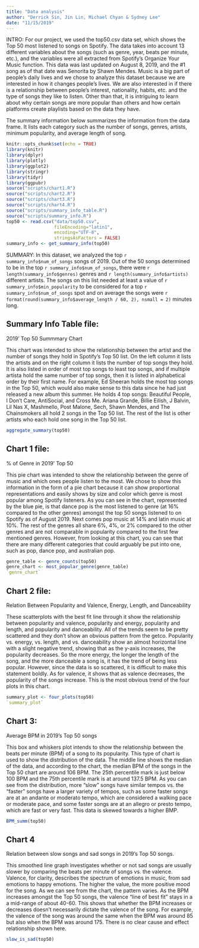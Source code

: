 ```yaml
---
title: "Data analysis"
author: "Derrick Sin, Jin Lin, Michael Chyan & Sydney Lee"
date: "11/15/2019"
---
```

INTRO:
For our project, we used the top50.csv data set, which shows the Top 50 most listened to songs on Spotify. The data takes into account 13 different variables about the songs (such as genre, year, beats per minute, etc.), and the variables were all extracted from Spotify's Organize Your Music function. This data was last updated on August 8, 2019, and the #1 song as of that date was Senorita by Shawn Mendes. Music is a big part of people's daily lives and we chose to analyze this dataset because we are interested in how it changes people's lives. We are also interested in if there is a relationship between people’s interest, nationality, habits, etc. and the type of songs they like to listen. Other than that, it is intriguing to learn about why certain songs are more popular than others and how certain platforms create playlists based on the data they have.


The summary information below summarizes the information from the data frame. It lists each category such as the number of songs, genres, artists, minimum popularity, and average length of song.

```r
knitr::opts_chunk$set(echo = TRUE)
library(knitr)
library(dplyr)
library(plotly)
library(ggplot2)
library(stringr)
library(tidyr)
library(ggpubr)
source("scripts/chart1.R")
source("scripts/chart2.R")
source("scripts/chart3.R")
source("scripts/chart4.R")
source("scripts/summary_info_table.R")
source("scripts/summary_info.R")
top50 <- read.csv("data/top50.csv",
                  fileEncoding="latin1",
                  encoding="UTF-8",
                  stringsAsFactors = FALSE)
summary_info <- get_summary_info(top50)
```

SUMMARY:
In this dataset, we analyzed the top `r summary_info$num_of_songs` songs of 2019. Out of the 50 songs determined to be in the top `r summary_info$num_of_songs`, there were `r length(summary_info$genres)` genres and `r length(summary_info$artists)` different artists. The songs on this list needed at least a value of `r summary_info$min_popularity` to be considered for a top `r summary_info$num_of_songs` spot and on average the songs were `r format(round(summary_info$average_length / 60, 2), nsmall = 2) ` minutes long.


## Summary Info Table file:
2019' Top 50 Summmary Chart

This chart was intended to show the relationship between the artist and the number of songs they hold in Spotify's Top 50 list. On the left column it lists the artists and on the right column it lists the number of top songs they hold. It is also listed in order of most top songs to least top songs, and if multiple artista hold the same number of top songs, then it is listed in alphabetical order by their first name. For example, Ed Sheeran holds the most top songs in the Top 50, which would also make sense to this data since he had just released a new album this summer. He holds 4 top songs: Beautiful People, I Don't Care, AntiSocial, and Cross Me. Ariana Grande, Billie Eilish, J Balvin, Lil Nas X, Mashmello, Post Malone, Sech, Shawn Mendes, and The Chainsmokers all hold 2 songs in the Top 50 list. The rest of the list is other artists who each hold one song in the Top 50 list.

```r
aggregate_summary(top50)
```

## Chart 1 file: 
% of Genre in 2019' Top 50

This pie chart was intended to show the relationship between the genre of music and which ones people listen to the most. We chose to show this information in the form of a pie chart because it can show proportional representations and easily shows by size and color which genre is most popular among Spotify listeners. As you can see in the chart, represented by the blue pie, is that dance pop is the most listened to genre (at 16% compared to the other genres) amongst the top 50 songs listened to on Spotify as of August 2019. Next comes pop music at 14% and latin music at 10%. The rest of the genres all share 6%, 4%, or 2% compared to the other genres and are not comparable in popularity compared to the first few mentioned genres. However, from looking at this chart, you can see that there are many different categories that could arguably be put into one, such as pop, dance pop, and australian pop.

```r
genre_table <- genre_counts(top50)
genre_chart <- most_popular_genre(genre_table)
`genre_chart`
```

## Chart 2 file:
Relation Between Popularity and Valence, Energy, Length, and Danceability

These scatterplots with the best fit line through it show the relationship between popularity and valence, popularity and energy, popularity and length, and popularity and danceability. All of the trends seem to be pretty scattered and they don't show an obvious pattern from the getco. Popularity vs. energy, vs. length, and vs. danceability show an almost horizontal line with a slight negative trend, showing that as the y-axis increases, the popularity decreases. So the more energy, the longer the length of the song, and the more danceable a song is, it has the trend of being less popular. However, since the data is so scattered, it is difficult to make this statement boldly. As for valence, it shows that as valence decreases, the popularity of the songs increase. This is the most obvious trend of the four plots in this chart. 

```r
summary_plot <- four_plots(top50)
`summary_plot`
```

## Chart 3:
Average BPM in 2019's Top 50 songs

This box and whiskers plot intends to show the relationship between the beats per minute (BPM) of a song to its popularity. This type of chart is used to show the distribution of the data. The middle line shows the median of the data, and according to the chart, the median BPM of the songs in the Top 50 chart are around 106 BPM. The 25th percentile mark is just below 100 BPM and the 75th percentile mark is at around 137.5 BPM. As you can see from the distribution, more "slow" songs have similar tempos vs. the "faster" songs have a larger variety of tempos, such as some faster songs are at an andante or moderato tempo, which are considered a walking pace or moderate pace, and some faster songs are at an allegro or presto tempo, which are fast or very fast. This data is skewed towards a higher BMP. 

```r
BPM_summ(top50)
```

## Chart 4
Relation between slow songs and sad songs in 2019's Top 50 songs.

This smoothed line graph investigates whether or not sad songs are usually slower by comparing the beats per minute of songs vs. the valence. Valence, for clarity, describes the spectrum of emotions in music, from sad emotions to happy emotions. The higher the value, the more positive mood for the song. As we can see from the chart, the pattern varies. As the BPM increases amongst the Top 50 songs, the valence "line of best fit" stays in a a mid-range of about 40-60. This shows that whether the BPM increases or decreases doesn't necessarily dictate the valence of the song. For example, the valence of the song was around the same when the BPM was around 85 but also when the BPM was around 175. There is no clear cause and effect relationship shown here.

```r
slow_is_sad(top50)
```